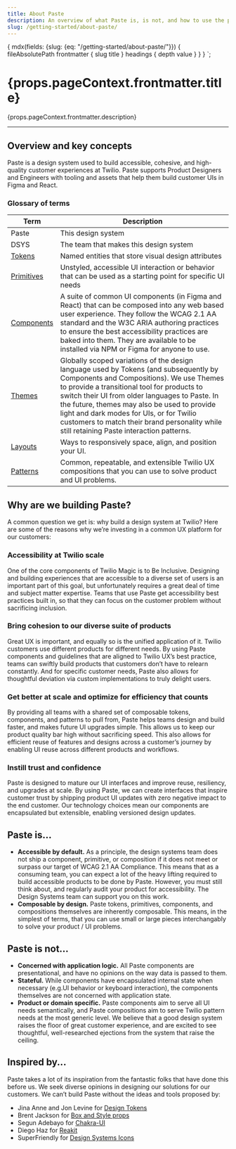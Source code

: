 ```yaml
---
title: About Paste
description: An overview of what Paste is, is not, and how to use the platform.
slug: /getting-started/about-paste/
---
```



  {
    mdx(fields: {slug: {eq: "/getting-started/about-paste/"}}) {
      fileAbsolutePath
      frontmatter {
        slug
        title
      }
      headings {
        depth
        value
      }
    }
  }
`;

<content>

<h1>{props.pageContext.frontmatter.title}</h1>

<Paragraph>{props.pageContext.frontmatter.description}</Paragraph>

</content>

---

<contentwrapper>

<PageAside data={props.data.mdx} />

<content>

## Overview and key concepts

Paste is a design system used to build accessible, cohesive, and high-quality customer experiences at Twilio. Paste supports Product Designers and Engineers with tooling and assets that help them build customer UIs in Figma and React.

### Glossary of terms

| Term                            | Description                                                                                                                                                                                                                                                                                                                                                                                                                |
| ------------------------------- | -------------------------------------------------------------------------------------------------------------------------------------------------------------------------------------------------------------------------------------------------------------------------------------------------------------------------------------------------------------------------------------------------------------------------- |
| Paste                           | This design system                                                                                                                                                                                                                                                                                                                                                                                                         |
| DSYS                            | The team that makes this design system                                                                                                                                                                                                                                                                                                                                                                                     |
| [Tokens](/tokens)               | Named entities that store visual design attributes                                                                                                                                                                                                                                                                                                                                                                         |
| [Primitives](/primitives)       | Unstyled, accessible UI interaction or behavior that can be used as a starting point for specific UI needs                                                                                                                                                                                                                                                                                                                 |
| [Components](/components)       | A suite of common UI components (in Figma and React) that can be composed into any web based user experience. They follow the WCAG 2.1 AA standard and the W3C ARIA authoring practices to ensure the best accessibility practices are baked into them. They are available to be installed via NPM or Figma for anyone to use.                                                                                             |
| [Themes](/tokens/theme-package) | Globally scoped variations of the design language used by Tokens (and subsequently by Components and Compositions). We use Themes to provide a transitional tool for products to switch their UI from older languages to Paste. In the future, themes may also be used to provide light and dark modes for UIs, or for Twilio customers to match their brand personality while still retaining Paste interaction patterns. |
| [Layouts](/layout)              | Ways to responsively space, align, and position your UI.                                                                                                                                                                                                                                                                                                                                                                   |
| [Patterns](/patterns)           | Common, repeatable, and extensible Twilio UX compositions that you can use to solve product and UI problems.                                                                                                                                                                                                                                                                                                               |

## Why are we building Paste?

A common question we get is: why build a design system at Twilio? Here are some of the reasons why we&rsquo;re investing in a common UX platform for our customers:

### Accessibility at Twilio scale

One of the core components of Twilio Magic is to Be Inclusive. Designing and building experiences that are accessible to a diverse set of users is an important part of this goal, but unfortunately requires a great deal of time and subject matter expertise. Teams that use Paste get accessibility best practices built in, so that they can focus on the customer problem without sacrificing inclusion.

### Bring cohesion to our diverse suite of products

Great UX is important, and equally so is the unified application of it. Twilio customers use different products for different needs. By using Paste components and guidelines that are aligned to Twilio UX’s best practice, teams can swiftly build products that customers don’t have to relearn constantly. And for specific customer needs, Paste also allows for thoughtful deviation via custom implementations to truly delight users.

### Get better at scale and optimize for efficiency that counts

By providing all teams with a shared set of composable tokens, components, and patterns to pull from, Paste helps teams design and build faster, and makes future UI upgrades simple. This allows us to keep our product quality bar high without sacrificing speed. This also allows for efficient reuse of features and designs across a customer’s journey by enabling UI reuse across different products and workflows.

### Instill trust and confidence

Paste is designed to mature our UI interfaces and improve reuse, resiliency, and upgrades at scale. By using Paste, we can create interfaces that inspire customer trust by shipping product UI updates with zero negative impact to the end customer. Our technology choices mean our components are encapsulated but extensible, enabling versioned design updates.

## Paste is...

- **Accessible by default.** As a principle, the design systems team does not ship a component, primitive, or composition if it does not meet or surpass our target of WCAG 2.1 AA Compliance. This means that as a consuming team, you can expect a lot of the heavy lifting required to build accessible products to be done by Paste. However, you must still think about, and regularly audit your product for accessibility. The Design Systems team can support you on this work.
- **Composable by design.** Paste tokens, primitives, components, and compositions themselves are inherently composable. This means, in the simplest of terms, that you can use small or large pieces interchangably to solve your product / UI problems.

## Paste is not...

- **Concerned with application logic.** All Paste components are presentational, and have no opinions on the way data is passed to them.
- **Stateful.** While components have encapsulated internal state when necessary (e.g.UI behavior or keyboard interaction), the components themselves are not concerned with application state.
- **Product or domain specific.** Paste components aim to serve all UI needs semantically, and Paste compositions aim to serve Twilio pattern needs at the most generic level. We believe that a good design system raises the floor of great customer experience, and are excited to see thoughtful, well-researched ejections from the system that raise the ceiling.

## Inspired by...

Paste takes a lot of its inspiration from the fantastic folks that have done this before us. We seek diverse opinions in designing our solutions for our customers. We can&rsquo;t build Paste without the ideas and tools proposed by:

- Jina Anne and Jon Levine for [Design Tokens](https://www.youtube.com/watch?v=wDBEc3dJJV8)
- Brent Jackson for [Box and Style props](https://medium.com/@jxnblk/patterns-for-style-composition-in-react-eb4f5f313e6f)
- Segun Adebayo for [Chakra-UI](https://chakra-ui.com/)
- Diego Haz for [Reakit ](https://reakit.io/)
- SuperFriendly for [Design Systems Icons](https://superfriendlydesign.systems/tools/icons/)

</content>

</contentwrapper>
